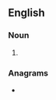 ==English==

===Noun===
{{head|en|noun form}}

# {{plural of|sheather|lang=en}}

===Anagrams===
* {{anagrams|en|a=aeehhrsst|hash trees|resheaths}}